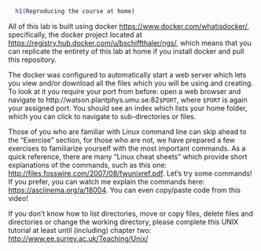 ```r
  h1(Reproducing the course at home)
```

All of this lab is built using docker
<https://www.docker.com/whatisdocker/>, specifically, the docker project
located at <https://registry.hub.docker.com/u/bschiffthaler/ngs/>, which
means that you can replicate the entirety of this lab at home if you
install docker and pull this repository.

The docker was configured to automatically start a web server which lets
you view and/or download all the files which you will be using and
creating. To look at it you require your port from before: open a web
browser and navigate to http://watson.plantphys.umu.se:82`$PORT`,
where `$PORT` is again your assigned port. You should see an index
which lists your home folder, which you can click to navigate to
sub-directories or files.

Those of you who are familiar with Linux command line can skip ahead to
the “Exercise” section, for those who are not, we have prepared a few
exercises to familiarize yourself with the most important commands. As a
quick reference, there are many “Linux cheat sheets” which provide short
explanations of the commands, such as this one:
<http://files.fosswire.com/2007/08/fwunixref.pdf>. Let’s try some
commands! If you prefer, you can watch me explain the commands here:
<https://asciinema.org/a/18004>. You can even copy/paste code from this
video!

If you don’t know how to list directories, move or copy files, delete
files and directories or change the working directory, please complete
this UNIX tutorial at least until (including) chapter two:
<http://www.ee.surrey.ac.uk/Teaching/Unix/>
